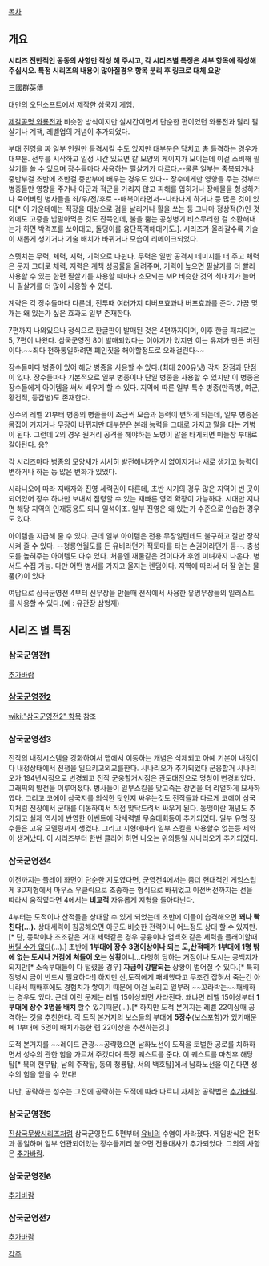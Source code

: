 [[목차]]


== 개요 == 

'''시리즈 전반적인 공동의 사항만 작성 해 주시고, 각 시리즈별 특징은 세부 항목에 작성해주십시오. 특정 시리즈의 내용이 많아질경우 항목 분리 후 링크로 대체 요망'''

三國群英傳

[[대만]]의 오딘소프트에서 제작한 삼국지 게임.

[[제갈공명 와룡전]]과 비슷한 방식이지만 실시간이면서 단순한 편이었던 와룡전과 달리 필살기나 계책, 레벨업의 개념이 추가되었다.

부대 진영을 짜 일부 인원만 돌격시킬 수도 있지만 대부분은 닥치고 총 돌격하는 경우가 대부분.
전투를 시작하고 일정 시간 있으면 칼 모양의 게이지가 모이는데 이걸 소비해 필살기를 쓸 수 있으며 장수들마다 사용하는 필살기가 다르다.--물론 일부는 중복되거나 중반부걸 초반에 초반걸 중반부에 배우는 경우도 있다-- 장수에게만 영향을 주는 것부터 병종들만 영향을 주거나 아군과 적군을 가리지 않고 피해를 입히거나 장애물을 형성하거나 죽어버린 병사들을 좌/우/전/후로 --매복이라면서--나타나게 하거나 등 많은 것이 있다[* 이 가운데에는 적장을 대상으로 검을 날리거나 활을 쏘는 등 그나마 정상적(?)인 것 외에도 고증을 밥말아먹은 것도 잔뜩인데, 불을 뿜는 공성병기 비스무리한 걸 소환해내는가 하면 박격포를 쏘아대고, 돌덩이를 융단폭격해대기도.]. 시리즈가 올라갈수록 기술이 새롭게 생기거나 기술 배치가 바뀌거나 모습이 리메이크되었다. 

스텟치는 무력, 체력, 지력, 기력으로 나뉜다.
무력은 일반 공격시 데미지를 더 주고 체력은 문자 그대로 체력, 지력은 계책 성공률을 올려주며, 기력이 높으면 필살기를 더 빨리 사용할 수 있는 한편 필살기를 사용할 때마다 소모되는 MP 비슷한 것의 최대치가 늘어나 필살기를 더 많이 사용할 수 있다.

계략은 각 장수들마다 다른데, 전투때 여러가지 디버프효과나 버프효과를 준다. 가끔 몇개는 왜 있는가 싶은 효과도 일부 존재한다.

7편까지 나와있으나 정식으로 한글판이 발매된 것은 4편까지이며, 이후 한글 패치로는 5, 7편이 나왔다. 삼국군영전 8이 발매되었다는 이야기가 있지만 이는 유저가 만든 버전이다.~~죄다 천하통일하려면 폐인짓을 해야할정도로 오래걸린다~~

장수들마다 병종이 있어 해당 병종을 사용할 수 있다.(최대 200유닛) 각자 장점과 단점이 있다. 장수들마다 기본적으로 일부 병종이나 단일 병종을 사용할 수 있지만 이 병종은 장수들에게 아이템을 써서 배우게 할 수 있다. 지역에 따른 일부 특수 병종(만족병, 여군, 황건적, 등갑병)도 존재한다.

장수의 레벨 21부터 병종의 병졸들이 조금씩 모습과 능력이 변하게 되는데, 일부 병종은 몸집이 커지거나 무장이 바뀌지만 대부분은 본래 능력을 그대로 가지고 말을 타는 기병이 된다. 그런데 2의 경우 원거리 공격을 해야하는 노병이 말을 타게되면 미늘창 부대로 갈아탄다. 응?

각 시리즈마다 병종의 모양새가 서서히 발전해나가면서 없어지거나 새로 생기고 능력이 변하거나 하는 등 많은 변화가 있었다. 

시라니오에 따라 지배자와 진영 세력권이 다른데, 초반 시기의 경우 많은 지역이 빈 곳이 되어있어 장수 하나만 보내서 점령할 수 있는 재빠른 영역 확장이 가능하다. 시대만 지나면 해당 지역의 인재등용도 되니 일석이조.
일부 진영은 왜 있는가 수준으로 안습한 경우도 있다. 

아이템을 지급해 줄 수 있다. 근데 일부 아이템은 전용 무장일텐데도 불구하고 잘만 장착시켜 줄 수 있다. --청룡언월도를 든 유비라던가 적토마를 타는 손권이라던가 등--. 충성도를 높혀주는 아이템도 다수 있다. 처음엔 재물같은 것이다가 후엔 미녀까지 나온다. 병서도 수집 가능. 다만 어떤 병서를 가지고 올지는 렌덤이다. 지역에 따라서 더 잘 얻는 물품(?)이 있다.

여담으로 삼국군영전 4부터 신무장을 만들때 전작에서 사용한 유명무장들의 일러스트를 사용할 수 있다.(예 : 유관장 삼형제)



== 시리즈 별 특징 ==

=== 삼국군영전1 ===

[[추가바람]]

=== [[삼국군영전2]] ===
[[wiki:"삼국군영전2" 항목]] 참조

=== 삼국군영전3 ===

전작의 내정시스템을 강화하여서 맵에서 이동하는 개념은 삭제되고 아예 기본이 내정이다 내정상태에서 전쟁을 일으키고외교를한다. 
시나리오가 추가되었다 군웅할거 시나리오가 194년시점으로 변경되고 전작 군웅할거시점은 관도대전으로 명칭이 변경되었다.
그래픽의 발전을 이루어졌다. 병사들이 일부스킬을 맞고죽는 장면을 더 리얼하게 묘사하였다. 그리고 코에이 삼국지를 의식한 탓인지 싸우는것도 전작들과 다르게 코에이 삼국지처럼 전장에서 군대를 이동하여서 직접 맞닥드려서 싸우게 된다. 동맹이란 개념도 추가되고 실제 역사에 반영한 이벤트에 각세력별 무술대회등이 추가되었다. 일부 유명 장수들은 고유 모델링까지 생겼다. 그리고 지형에따라 일부 스킬을 사용할수 없는등 제약이 생겨났다. 이 시리즈부터 한번 클리어 하면 나오는 위의통일 시나리오가 추가되었다. 

=== 삼국군영전4 ===

이전까지는 플레이 화면이 단순한 지도였다면, 군영전4에서는 좀더 현대적인 게임스럽게 3D지형에서 마우스 우클릭으로 조종하는 형식으로 바뀌었고 이전버전까지는 선을 따라서 움직였다면 4에서는 '''비교적''' 자유롭게 지형을 돌아다닌다.

4부터는 도적이나 산적들을 상대할 수 있게 되었는데 초반에 이들이 습격해오면 '''꽤나 빡친다(...).''' 상대세력이 침공해오면 아군도 비슷한 전력이니 어느정도 상대 할 수 있지만.[* 단, 동탁이나 조조같은 거대 세력같은 경우 공융이나 엄백호 같은 세력을 플래이할때 [[버틸 수가 없다]](...).] 초반에 '''1부대에 장수 3명이상이나 되는 도,산적때가 1부대에 1명 밖에 없는 도시나 거점에 쳐들어 오는 상황'''이니...다행히 당하는 거점이나 도시는 공백지가 되지만[* 소속부대들이 다 털렸을 경우] '''자금이 강탈되는''' 상황이 벌어질 수 있다.[* 특히 징병시 금이 반드시 필요하다!] 하지만 산,도적에게 패배했다고 무조건 잡혀서 죽는건 아니라서 패배후에도 경험치가 쌓이기 때문에 이걸 노리고 일부러 ~~꼬라박는~~패배하는 경우도 있다. 근데 이런 문제는 레벨 15이상되면 사라진다. 왜냐면 레벨 15이상부터 '''1부대에 장수 3명을 배치''' 할수 있기때문(...).[* 하지만 도적 본거지는 레벨 22이상때 공격하는 것을 추천한다. 각 도적 본거지의 보스들의 부대에 '''5장수'''(보스포함)가 있기때문에 1부대에 5명이 배치가능한 렙 22이상을 추천하는것.]

도적 본거지를 ~~레이드 관광~~공략했으면 남화노선이 도적을 토벌한 공로를 치하하면서 성수의 관한 힘을 가르쳐 주겠다며 특정 퀘스트를 준다. 이 퀘스트를 마친후 해당 탑[* 북의 현무탑, 남의 주작탑, 동의 청룡탑, 서의 백호탑]에서 남화노선을 이긴다면 성수의 힘을 얻을 수 있다!

다만, 공략하는 성수는 그전에 공략하는 도적에 따라 다르니 자세한 공략법은 [[추가바람]].

=== 삼국군영전5 ===

[[진삼국무쌍]]시리즈처럼 삼국군영전도 5편부터 [[유비]]의 수염이 사라졌다. 게임방식은 전작과 동일하며 일부 연관되어있는 장수들끼리 붙으면 전용대사가 추가되었다. 그외의 사항은 [[추가바람]].

=== 삼국군영전6 ===
[[추가바람]]

=== 삼국군영전7 ===
[[추가바람]]


[[각주]]
